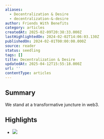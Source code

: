 ```yaml
---
aliases:
  - Decentralization & Desire
  - decentralization-&-desire
author: Friends With Benefits
category: articles
createdAt: 2025-02-09T20:38:33.000Z
lastHighlightedOn: 2024-02-02T14:06:03.130Z
publishedOn: 2024-02-01T00:00:00.000Z
source: reader
status: seedling
tags: []
title: Decentralization & Desire
updatedAt: 2025-04-12T15:55:18.000Z
url: ''
contentType: articles
---
```

## Summary

We stand at a transformative juncture in web3.

## Highlights

- ![](https://d3k81ch9hvuctc.cloudfront.net/company/SLTiGV/images/20c4fd07-46fa-49ea-9e82-e3589731d9d6.png)
